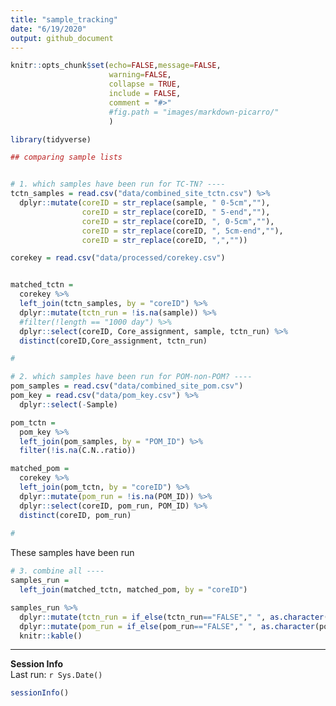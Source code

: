 ```yaml
---
title: "sample_tracking"
date: "6/19/2020"
output: github_document
---
```


```r
knitr::opts_chunk$set(echo=FALSE,message=FALSE,
                      warning=FALSE,
                      collapse = TRUE,
                      include = FALSE,
                      comment = "#>" 
                      #fig.path = "images/markdown-picarro/"
                      )

library(tidyverse)

```


```r
## comparing sample lists


# 1. which samples have been run for TC-TN? ----
tctn_samples = read.csv("data/combined_site_tctn.csv") %>% 
  dplyr::mutate(coreID = str_replace(sample, " 0-5cm",""),
                coreID = str_replace(coreID, " 5-end",""),
                coreID = str_replace(coreID, ", 0-5cm",""),
                coreID = str_replace(coreID, ", 5cm-end",""),
                coreID = str_replace(coreID, ",","")) 

corekey = read.csv("data/processed/corekey.csv")


matched_tctn = 
  corekey %>% 
  left_join(tctn_samples, by = "coreID") %>% 
  dplyr::mutate(tctn_run = !is.na(sample)) %>% 
  #filter(!length == "1000 day") %>% 
  dplyr::select(coreID, Core_assignment, sample, tctn_run) %>% 
  distinct(coreID,Core_assignment, tctn_run)

#


```

```r
# 2. which samples have been run for POM-non-POM? ----
pom_samples = read.csv("data/combined_site_pom.csv")
pom_key = read.csv("data/pom_key.csv") %>% 
  dplyr::select(-Sample)

pom_tctn = 
  pom_key %>% 
  left_join(pom_samples, by = "POM_ID") %>% 
  filter(!is.na(C.N..ratio))

matched_pom = 
  corekey %>% 
  left_join(pom_tctn, by = "coreID") %>% 
  dplyr::mutate(pom_run = !is.na(POM_ID)) %>% 
  dplyr::select(coreID, pom_run, POM_ID) %>% 
  distinct(coreID, pom_run)
  
#

```

These samples have been run

```r
# 3. combine all ----
samples_run = 
  left_join(matched_tctn, matched_pom, by = "coreID")

samples_run %>% 
  dplyr::mutate(tctn_run = if_else(tctn_run=="FALSE"," ", as.character(tctn_run))) %>% 
  dplyr::mutate(pom_run = if_else(pom_run=="FALSE"," ", as.character(pom_run))) %>% 
  knitr::kable()
```

----

**Session Info**  
Last run: `r Sys.Date()`  
```r
sessionInfo()

```

